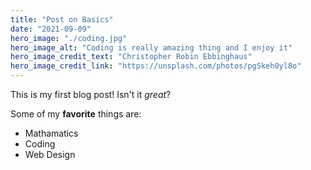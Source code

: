 ```yaml
---
title: "Post on Basics"
date: "2021-09-09"
hero_image: "./coding.jpg"
hero_image_alt: "Coding is really amazing thing and I enjoy it"
hero_image_credit_text: "Christopher Robin Ebbinghaus"
hero_image_credit_link: "https://unsplash.com/photos/pgSkeh0yl8o"
---
```


This is my first blog post! Isn't it *great*?

Some of my **favorite** things are:

* Mathamatics
* Coding
* Web Design